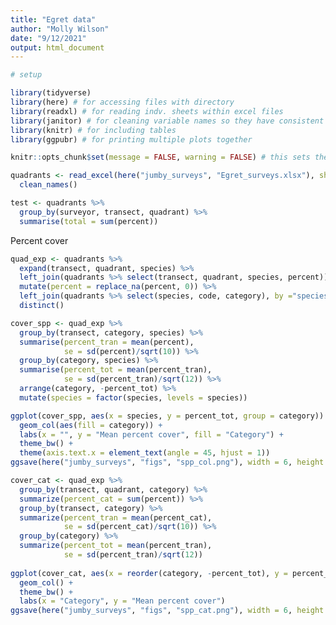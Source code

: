 ```yaml
---
title: "Egret data"
author: "Molly Wilson"
date: "9/12/2021"
output: html_document
---
```



```r
# setup

library(tidyverse)
library(here) # for accessing files with directory
library(readxl) # for reading indv. sheets within excel files
library(janitor) # for cleaning variable names so they have consistent capitalization etc.
library(knitr) # for including tables
library(ggpubr) # for printing multiple plots together

knitr::opts_chunk$set(message = FALSE, warning = FALSE) # this sets the preferences for each code chunk so that errors/messages/warnings don't get displayed in the knit rmarkdown
```

```r
quadrants <- read_excel(here("jumby_surveys", "Egret_surveys.xlsx"), sheet = "quadrants") %>%  
  clean_names()

test <- quadrants %>%
  group_by(surveyor, transect, quadrant) %>%
  summarise(total = sum(percent))
```

Percent cover
```r
quad_exp <- quadrants %>%
  expand(transect, quadrant, species) %>%
  left_join(quadrants %>% select(transect, quadrant, species, percent)) %>%
  mutate(percent = replace_na(percent, 0)) %>%
  left_join(quadrants %>% select(species, code, category), by ="species") %>%
  distinct()

cover_spp <- quad_exp %>%
  group_by(transect, category, species) %>%
  summarise(percent_tran = mean(percent),
            se = sd(percent)/sqrt(10)) %>%
  group_by(category, species) %>%
  summarise(percent_tot = mean(percent_tran),
            se = sd(percent_tran)/sqrt(12)) %>%
  arrange(category, -percent_tot) %>%
  mutate(species = factor(species, levels = species))

ggplot(cover_spp, aes(x = species, y = percent_tot, group = category)) +
  geom_col(aes(fill = category)) +
  labs(x = "", y = "Mean percent cover", fill = "Category") +
  theme_bw() +
  theme(axis.text.x = element_text(angle = 45, hjust = 1))
ggsave(here("jumby_surveys", "figs", "spp_col.png"), width = 6, height = 6)

cover_cat <- quad_exp %>%
  group_by(transect, quadrant, category) %>%
  summarize(percent_cat = sum(percent)) %>%
  group_by(transect, category) %>%
  summarize(percent_tran = mean(percent_cat),
            se = sd(percent_cat)/sqrt(10)) %>%
  group_by(category) %>%
  summarize(percent_tot = mean(percent_tran),
            se = sd(percent_tran)/sqrt(12))
  
ggplot(cover_cat, aes(x = reorder(category, -percent_tot), y = percent_tot)) +
  geom_col() +
  theme_bw() +
  labs(x = "Category", y = "Mean percent cover")
ggsave(here("jumby_surveys", "figs", "spp_cat.png"), width = 6, height = 3)


  
```

